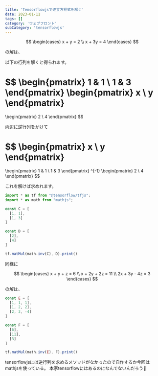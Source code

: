 ```yaml
---
title: 'Tensorflowjsで連立方程式を解く'
date: 2023-01-11
tags: []
category: 'ウェブフロント'
subCategory: 'tensorflowjs'
---
```


$$
\begin{cases}
x + y = 2 \\
x + 3y = 4
\end{cases}
$$

の解は、

以下の行列を解くと得られます。

$$
\begin{pmatrix}
1 & 1 \\
1 & 3
\end{pmatrix}
\begin{pmatrix}
x \\
y
\end{pmatrix}
=
\begin{pmatrix}
2 \\
4
\end{pmatrix}
$$

両辺に逆行列をかけて

$$
\begin{pmatrix}
x \\
y
\end{pmatrix}
=
\begin{pmatrix}
1 & 1 \\
1 & 3
\end{pmatrix}
^{-1}
\begin{pmatrix}
2 \\
4
\end{pmatrix}
$$

これを解けば求めれます。

```typescript
import * as tf from "@tensorflow/tfjs";
import * as math from "mathjs";

const C = [
  [1, 1],
  [1, 3]
]

const D = [
  [2],
  [4]
]

tf.matMul(math.inv(C), D).print()
```

同様に

$$
\begin{cases}
x + y + z = 6 \\
x + 2y + 2z = 11 \\
2x + 3y - 4z = 3
\end{cases}
$$

の解は、

```typescript
const E = [
  [1, 1, 1],
  [1, 2, 2],
  [2, 3, -4]
]

const F = [
  [6],
  [11],
  [3]
]

tf.matMul(math.inv(E), F).print()
```

tensorflowjsには逆行列を求めるメソッドがなかったので自作するか今回はmathjsを使っている。
本家tensorflowにはあるのになんでないんだろう🤔